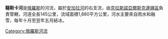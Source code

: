 '''韃靼卡河'''是[[俄羅斯|俄羅斯]]的河流，屬於[[安加拉河|安加拉河]]的右支流，由[[克拉斯諾亞爾斯克邊疆區|克拉斯諾亞爾斯克邊疆區]]負責管轄，河道全長145公里，流域面積1,880平方公里，河水主要來自雨水和融雪，每年十月至翌年五月結冰。

{{Russia-geo-stub}}
[[Category:俄羅斯河流|Category:俄羅斯河流]]